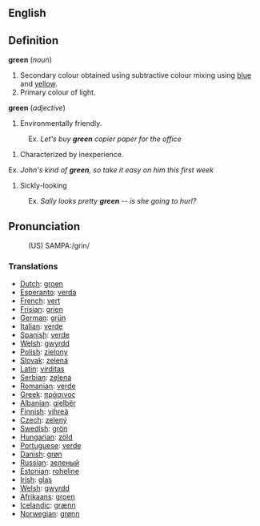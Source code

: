 ==English==

==Definition==
<b>green</b> (<i>noun</i>)
# Secondary colour obtained using subtractive colour mixing using [[blue]] and [[yellow]].
# Primary colour of light.

<b>green</b> (<i>adjective</i>)
# Environmentally friendly.
:Ex. <i>Let's buy <b>green</b> copier paper for the office</i>
# Characterized by inexperience.
Ex. <i>John's kind of <b>green</b>, so take it easy on him this first week</i>
# Sickly-looking
:Ex. <i>Sally looks pretty <b>green</b> -- is she going to hurl?</i>

==Pronunciation==
:(US) SAMPA:/grin/

===Translations===

* [[Dutch]]: [[groen]] 
* [[Esperanto]]: [[verda]]
* [[French]]: [[vert]]
* [[Frisian]]: [[grien]]
* [[German]]: [[grün]]
* [[Italian]]: [[verde]]
* [[Spanish]]: [[verde]]
* [[Welsh]]: [[gwyrdd]]
* [[Polish]]: [[zielony]]
* [[Slovak]]: [[zelená]]
* [[Latin]]: [[virditas]]
* [[Serbian]]: [[zelena]]
* [[Romanian]]: [[verde]]
* [[Greek]]: [[πράσινος]]
* [[Albanian]]: [[gjelbër]]
* [[Finnish]]: [[vihreä]]
* [[Czech]]: [[zelený]]
* [[Swedish]]: [[grön]]
* [[Hungarian]]: [[zöld]]
* [[Portuguese]]: [[verde]]
* [[Danish]]: [[grøn]]
* [[Russian]]: [[зеленый]]
* [[Estonian]]: [[roheline]]
* [[Irish]]: [[glas]]
* [[Welsh]]: [[gwyrdd]]
* [[Afrikaans]]: [[groen]]
* [[Icelandic]]: [[grænn]]
* [[Norwegian]]: [[grønn]]